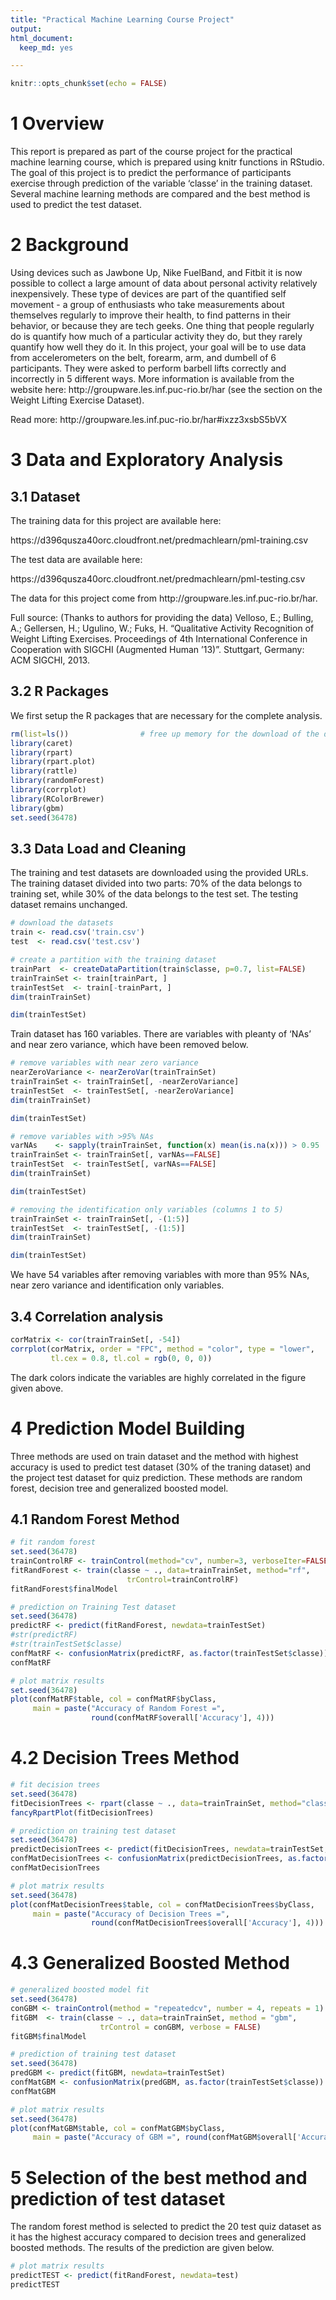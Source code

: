 ---
title: "Practical Machine Learning Course Project"
output: 
html_document:
  keep_md: yes

---

```{r setup, include=FALSE}
knitr::opts_chunk$set(echo = FALSE)
```

# 1 Overview

This report is prepared as part of the course project for the practical machine learning course, which is prepared using knitr functions in RStudio. The goal of this project is to predict the performance of participants exercise through prediction of the variable 'classe' in the training dataset. Several machine learning methods are compared and the best method is used to predict the test dataset. 

# 2 Background

Using devices such as Jawbone Up, Nike FuelBand, and Fitbit it is now possible to collect a large amount of data about personal activity relatively inexpensively. These type of devices are part of the quantified self movement - a group of enthusiasts who take measurements about themselves regularly to improve their health, to find patterns in their behavior, or because they are tech geeks. One thing that people regularly do is quantify how much of a particular activity they do, but they rarely quantify how well they do it. In this project, your goal will be to use data from accelerometers on the belt, forearm, arm, and dumbell of 6 participants. They were asked to perform barbell lifts correctly and incorrectly in 5 different ways. More information is available from the website here: http://groupware.les.inf.puc-rio.br/har (see the section on the Weight Lifting Exercise Dataset).

Read more: http://groupware.les.inf.puc-rio.br/har#ixzz3xsbS5bVX


# 3 Data and Exploratory Analysis

## 3.1 Dataset

The training data for this project are available here:

https://d396qusza40orc.cloudfront.net/predmachlearn/pml-training.csv

The test data are available here:

https://d396qusza40orc.cloudfront.net/predmachlearn/pml-testing.csv

The data for this project come from http://groupware.les.inf.puc-rio.br/har. 

Full source: (Thanks to authors for providing the data)
Velloso, E.; Bulling, A.; Gellersen, H.; Ugulino, W.; Fuks, H. “Qualitative Activity Recognition of Weight Lifting Exercises. Proceedings of 4th International Conference in Cooperation with SIGCHI (Augmented Human ’13)”. Stuttgart, Germany: ACM SIGCHI, 2013.


## 3.2 R Packages
We first setup the R packages that are necessary for the complete analysis.

```{r, echo=FALSE}
rm(list=ls())                # free up memory for the download of the data 
library(caret)
library(rpart)
library(rpart.plot)
library(rattle)
library(randomForest)
library(corrplot)
library(RColorBrewer)
library(gbm)
set.seed(36478)

```

## 3.3 Data Load and Cleaning

The training and test datasets are downloaded using the provided URLs. The training dataset divided into two parts: 70% of the data belongs to training set, while 30% of the data belongs to the test set. The testing dataset remains unchanged. 


```{r, echo=TRUE}
# download the datasets
train <- read.csv('train.csv')
test  <- read.csv('test.csv')
```


```{r, echo=TRUE}
# create a partition with the training dataset 
trainPart  <- createDataPartition(train$classe, p=0.7, list=FALSE)
trainTrainSet <- train[trainPart, ]
trainTestSet  <- train[-trainPart, ]
dim(trainTrainSet)
```
```{r, echo=TRUE}

dim(trainTestSet)
```

Train dataset has 160 variables. There are variables with pleanty of 'NAs' and near zero variance, which have been removed below.

```{r, echo=TRUE}
# remove variables with near zero variance
nearZeroVariance <- nearZeroVar(trainTrainSet)
trainTrainSet <- trainTrainSet[, -nearZeroVariance]
trainTestSet  <- trainTestSet[, -nearZeroVariance]
dim(trainTrainSet)
```
```{r, echo=TRUE}
dim(trainTestSet)
```
```{r, echo=TRUE}
# remove variables with >95% NAs
varNAs    <- sapply(trainTrainSet, function(x) mean(is.na(x))) > 0.95
trainTrainSet <- trainTrainSet[, varNAs==FALSE]
trainTestSet  <- trainTestSet[, varNAs==FALSE]
dim(trainTrainSet)
```

```{r, echo=TRUE}
dim(trainTestSet)
```

```{r, echo=TRUE}
# removing the identification only variables (columns 1 to 5)
trainTrainSet <- trainTrainSet[, -(1:5)]
trainTestSet  <- trainTestSet[, -(1:5)]
dim(trainTrainSet)
```

```{r, echo=TRUE}
dim(trainTestSet)
```

We have 54 variables after removing variables with more than 95% NAs, near zero variance and identification only variables.

## 3.4 Correlation analysis
```{r, echo=TRUE}
corMatrix <- cor(trainTrainSet[, -54])
corrplot(corMatrix, order = "FPC", method = "color", type = "lower", 
         tl.cex = 0.8, tl.col = rgb(0, 0, 0))
```

The dark colors indicate the variables are highly correlated in the figure given above.

# 4 Prediction Model Building

Three methods are used on train dataset and the method with highest accuracy is used to predict test dataset (30% of the traning dataset) and the project test dataset for quiz prediction. These methods are random forest, decision tree and generalized boosted model.  

## 4.1 Random Forest Method

```{r, echo=TRUE}
# fit random forest
set.seed(36478)
trainControlRF <- trainControl(method="cv", number=3, verboseIter=FALSE)
fitRandForest <- train(classe ~ ., data=trainTrainSet, method="rf",
                          trControl=trainControlRF)
fitRandForest$finalModel
```

```{r, echo=TRUE}
# prediction on Training Test dataset
set.seed(36478)
predictRF <- predict(fitRandForest, newdata=trainTestSet)
#str(predictRF)
#str(trainTestSet$classe)
confMatRF <- confusionMatrix(predictRF, as.factor(trainTestSet$classe))
confMatRF
```


```{r, echo=TRUE}
# plot matrix results
set.seed(36478)
plot(confMatRF$table, col = confMatRF$byClass, 
     main = paste("Accuracy of Random Forest =",
                  round(confMatRF$overall['Accuracy'], 4)))
```


# 4.2 Decision Trees Method

```{r, echo=TRUE}
# fit decision trees
set.seed(36478)
fitDecisionTrees <- rpart(classe ~ ., data=trainTrainSet, method="class")
fancyRpartPlot(fitDecisionTrees)
```

```{r, echo=TRUE}
# prediction on training test dataset
set.seed(36478)
predictDecisionTrees <- predict(fitDecisionTrees, newdata=trainTestSet, type="class")
confMatDecisionTrees <- confusionMatrix(predictDecisionTrees, as.factor(trainTestSet$classe))
confMatDecisionTrees
```

```{r, echo=TRUE}
# plot matrix results
set.seed(36478)
plot(confMatDecisionTrees$table, col = confMatDecisionTrees$byClass, 
     main = paste("Accuracy of Decision Trees =",
                  round(confMatDecisionTrees$overall['Accuracy'], 4)))
```





# 4.3 Generalized Boosted Method

```{r, echo=TRUE}
# generalized boosted model fit
set.seed(36478)
conGBM <- trainControl(method = "repeatedcv", number = 4, repeats = 1)
fitGBM  <- train(classe ~ ., data=trainTrainSet, method = "gbm",
                    trControl = conGBM, verbose = FALSE)
fitGBM$finalModel
```


```{r, echo=TRUE}
# prediction of training test dataset
set.seed(36478)
predGBM <- predict(fitGBM, newdata=trainTestSet)
confMatGBM <- confusionMatrix(predGBM, as.factor(trainTestSet$classe))
confMatGBM
```


```{r, echo=TRUE}
# plot matrix results
set.seed(36478)
plot(confMatGBM$table, col = confMatGBM$byClass, 
     main = paste("Accuracy of GBM =", round(confMatGBM$overall['Accuracy'], 4)))
```


# 5 Selection of the best method and prediction of test dataset

The random forest method is selected to predict the 20 test quiz dataset as it has the highest accuracy compared to decision trees and generalized boosted methods. The results of the prediction are given below.

```{r, echo=TRUE}
# plot matrix results
predictTEST <- predict(fitRandForest, newdata=test)
predictTEST
```



